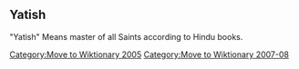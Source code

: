 [[Category:Move to Wiktionary 2005]]
[[Category:Move to Wiktionary 2007-08]]

== '''Yatish''' ==

"Yatish" Means master of all Saints according to Hindu books.